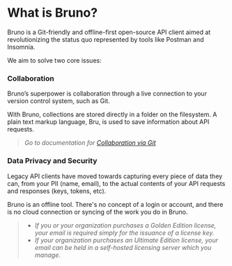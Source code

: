 # What is Bruno?

Bruno is a Git-friendly and offline-first open-source API client aimed at revolutionizing the status quo represented by tools like Postman and Insomnia. 

We aim to solve two core issues:

### **Collaboration**

Bruno’s superpower is collaboration through a live connection to your version control system, such as Git. 

With Bruno, collections are stored directly in a folder on the filesystem. A plain text markup language, Bru, is used to save information about API requests. 

> _Go to documentation for [Collaboration via Git](../git-integration/overview)_

### **Data Privacy and Security**

Legacy API clients have moved towards capturing every piece of data they can, from your PII (name, email), to the actual contents of your API requests and responses (keys, tokens, etc).

Bruno is an offline tool. There's no concept of a login or account, and there is no cloud connection or syncing of the work you do in Bruno.

> - _If you or your organization purchases a Golden Edition license, your email is required simply for the issuance of a license key._
> - _If your organization purchases an Ultimate Edition license, your email can be held in a self-hosted licensing server which you manage._
